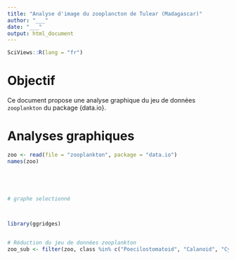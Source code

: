```yaml
---
title: "Analyse d'image du zooplancton de Tulear (Madagascar)"
author: "___"
date: "___"
output: html_document
---
```


<!--# Ceci est un commentaire. -->

<!--% Ceci est une consigne. Ne jamais modifier ni déplacer les consignes dans le document ! -->

<!--% Ajoutez la date et votre nom dans l'entête YAML.-->

```r
SciViews::R(lang = "fr")
```

# Objectif

Ce document propose une analyse graphique du jeu de données `zooplankton` du package {data.io}.

# Analyses graphiques

<!--% Importez le jeu de données `zoo` depuis le package {data.io} et assignez-le à `zooplankton` ci-dessous. -->

```r
zoo <- read(file = "zooplankton", package = "data.io")
names(zoo)
```

<!--% Réalisez quatre histogrammes pour visualiser la distribution du diamètre du cercle équivalent (`ecd`) en utilisant les nombres de classes suivantes suivantes : 10, 25, 40 et 55, et comparez ces histogrammes entre eux. -->

```r

```

```r

```

```r

```

```r

```

<!--% Parmi les quatre graphiques précédents, sélectionnez celui que vous jugez le plus pertinent et décrivez-le en maximum 3 phrases. Modifiez le nom de l'axe des ordonnées (count -> Effectifs). -->

```r
# graphe selectionné

```

<!--% Réalisez à présent un graphique de densité pour visualiser la distribution du périmètre (`perimeter`) et décrivez-le en 5 phrases maximum. -->

```r

```

<!--% Réalisez un diagramme en violon de l'aire (`area`) par classe (`class`) avec de la couleur pour chaque classe. Assurez-vous que la légende ne soit pas visible sur le graphique et que les classes soient lisibles. Décrivez celui-ci en maximum 5 phrases. -->

```r

```

<!--% Reproduisez le même graphique que le précédent, mais cette fois-ci en utilisant la fonction `geom_density_ridges()` du package {ggridges}. Commentez celui-ci en maximum 5 phrases. -->

```r
library(ggridges)
 
```

<!--# À partir du jeu de données `zoo`, `zoo_sub` est obtenu et ne contient que les classes suivantes : "Poecilostomatoid", "Calanoid", "Cyclopoid", "Harpacticoid", ci-dessous (uniquement les copépodes). -->

```r
# Réduction du jeu de données zooplankton
zoo_sub <- filter(zoo, class %in% c("Poecilostomatoid", "Calanoid", "Cyclopoid", "Harpacticoid"))
```

<!--% En utilisant le jeu de données `zoo_sub`, réalisez un histogramme pour visualiser le diamètre de feret (`feret`) en utilisant un découpage en 25 classes. Créez un graphique en facette en utilisant la classe (`class`). Pour chaque classe, l'histogramme de la classe doit être affiché sur un histogramme grisé représentant l'ensemble des données. Modifiez le nom de l'axe des ordonnées (count -> Effectifs) et masquez la légende. Finalement, décrivez votre graphique en maximum 5 phrases. -->

```r

```

<!--% À partir des 19 variables du jeu de données `zooplankton_sub`, réalisez et commentez deux nouveaux graphiques permettant d'analyser la distribution d'une variable. Utilisez deux géométries différentes et une variable facteur dans au moins un des deux graphiques. -->

```r

```

```r

```
